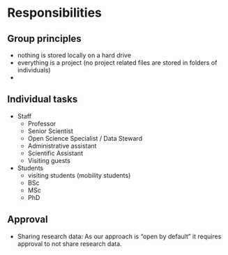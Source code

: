 # Responsibilities

## Group principles 

- nothing is stored locally on a hard drive
- everything is a project (no project related files are stored in folders of individuals)
- 

## Individual tasks

- Staff
  - Professor
  - Senior Scientist
  - Open Science Specialist / Data Steward
  - Administrative assistant
  - Scientific Assistant
  - Visiting guests

- Students
  - visiting students (mobility students)
  - BSc
  - MSc
  - PhD

## Approval

- Sharing research data: As our approach is "open by default" it requires approval to not share research data.

